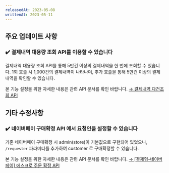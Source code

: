 ```yaml
---
releasedAt: 2023-05-08
writtenAt: 2023-05-11
---
```


## 주요 업데이트 사항

### ✔️ 결제내역 대용량 조회 API를 이용할 수 있습니다

결제내역 대용량 조회 API를 통해 5만건 이상의 결제내역을 한 번에 조회할 수 있습니다. 1회 호출 시
1,000건의 결제내역이 나타나며, 추가 호출을 통해 5만건 이상의 결제내역을 확인할 수 있습니다.

본 기능 설정을 위한 자세한 내용은 관련 API 문서를 확인 바랍니다. [→ 결제내역 다건조회 API](/api/rest-v2/payment?v=v2#get%20%2Fpayments-by-cursor)

## 기타 수정사항

### ✔️ 네이버페이 구매확정 API 에서 요청인을 설정할 수 있습니다

기존 네이버페이 구매확정 시 admin(store)이 기본값으로 구현되어 있었으나, `/requester` 파라미터를
추가하여 customer 로 구매확정할 수 있습니다.

본 기능 설정을 위한 자세한 내용은 관련 API 문서를 확인 바랍니다. [→ \[결제형-네이버페이\] 에스크로 주문 확정 API](https://api.iamport.kr/)

